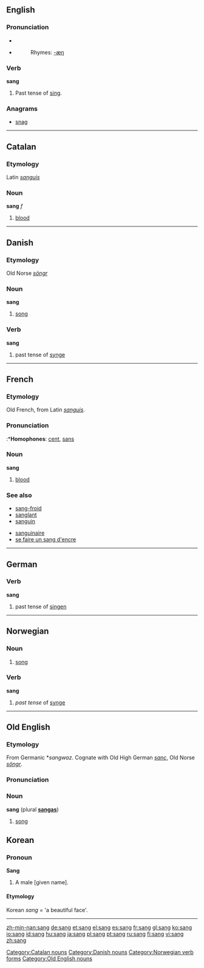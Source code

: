 {{see|säng|sång|Sang}}

==English==

===Pronunciation===
*{{IPA|/sæŋ/}}
*{{SAMPA|/"s{N/}}
*:Rhymes: [[Rhymes:English:-æŋ|-æŋ]]

===Verb===
'''sang'''

# Past tense of [[sing]].

===Anagrams===
*[[snag]]

----

==Catalan==
===Etymology===
Latin ''[[sanguis]]''
===Noun===
'''sang''' ''f''

# [[blood]]

[[Category:Catalan nouns]]

----

==Danish==
===Etymology===
Old Norse ''[[söngr]]''
===Noun===
'''sang'''

# [[song]]

===Verb===
'''sang'''

# past tense of [[synge]]



[[Category:Danish nouns]]

----

==French==
===Etymology===
Old French, from Latin ''[[sanguis]]''.

===Pronunciation===
{{IPA|/sɑ̃/}}
:*'''Homophones''': [[cent]], [[sans]]

===Noun===
'''sang''' {{m}}

# [[blood]]

===See also===
{{top2}}
*[[sang-froid]]
*[[sanglant]]
*[[sanguin]]
{{mid2}}
*[[sanguinaire]]
*[[se faire un sang d'encre]]
{{bottom}}

----

==German==
===Verb===
'''sang'''

# past tense of [[singen]]

----

==Norwegian==
===Noun===
{{no-noun-m1|sang}}
#[[song]]
===Verb===
[[Category:Norwegian verb forms]]
'''sang'''
#''past tense'' of [[synge]]

----

==Old English==
===Etymology===
From Germanic *''sangwaz''.  Cognate with Old High German ''[[sanc]]'', Old Norse ''[[söngr]]''.

===Pronunciation===
{{IPA|/sɑŋg/}}

===Noun===
'''sang''' {{m}} (plural '''[[sangas]]''')

# [[song]]

[[Category:Old English nouns]]

==Korean==
===Pronoun===
'''Sang'''
# A male [given name].
====Etymology====
Korean ''sang'' = 'a beautiful face'.

----

[[zh-min-nan:sang]]
[[de:sang]]
[[et:sang]]
[[el:sang]]
[[es:sang]]
[[fr:sang]]
[[gl:sang]]
[[ko:sang]]
[[io:sang]]
[[id:sang]]
[[hu:sang]]
[[ja:sang]]
[[pl:sang]]
[[pt:sang]]
[[ru:sang]]
[[fi:sang]]
[[vi:sang]]
[[zh:sang]]
